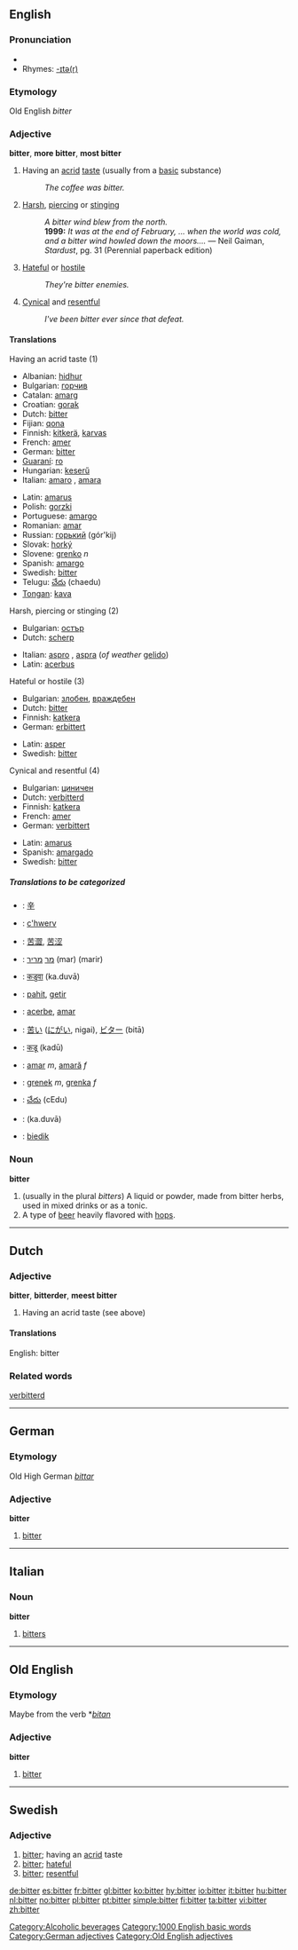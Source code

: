 ==English==

===Pronunciation===
*{{audio|en-us-bitter.ogg|Audio (US)}}
*Rhymes: [[Rhymes:English:-ɪtə(r)|-ɪtə(r)]]
===Etymology===
Old English ''bitter''
===Adjective===
'''bitter''', '''more bitter''', '''most bitter'''

# Having an [[acrid]] [[taste]] (usually from a [[base|basic]] substance)
#: ''The coffee was bitter.''
# [[harsh|Harsh]], [[piercing]] or [[stinging]]
#: ''A bitter wind blew from the north.''
#: '''1999:''' ''It was at the end of February, ... when the world was cold, and a bitter wind howled down the moors....'' &mdash; Neil Gaiman, ''Stardust'', pg. 31 (Perennial paperback edition)
# [[hateful|Hateful]] or [[hostile]]
#: ''They're bitter enemies.''
# [[cynical|Cynical]] and [[resentful]]
#: ''I've been bitter ever since that defeat.''

==== Translations ====
;Having an acrid taste (1)
{{top}}
*Albanian: [[hidhur]]
*Bulgarian: [[горчив]]
*Catalan: [[amarg]]
*Croatian: [[gorak]]
*Dutch: [[#Dutch|bitter]]
*Fijian: [[qona]]
*Finnish: [[kitkerä]], [[karvas]]
*French: [[amer]]
*German: [[#German|bitter]]
*[[Guaraní]]: [[ro#Guaraní|ro]]
*Hungarian: [[keserű]]
*Italian: [[amaro]] {{m}}, [[amara]] {{f}}
{{mid}}
*Latin: [[amarus]]
*Polish: [[gorzki]]
*Portuguese: [[amargo]]
*Romanian: [[amar]]
*Russian: [[горький]] (gór'kij)
*Slovak: [[horký]]
*Slovene: [[grenko]] ''n''
*Spanish: [[amargo]]
*Swedish: [[#Swedish|bitter]]
*Telugu: [[చేదు]] (chaedu)
*[[Tongan]]: [[kava]]
{{bottom}}

;Harsh, piercing or stinging (2)
{{top}}
*Bulgarian: [[остър]]
*Dutch: [[scherp]]
{{mid}}
*Italian: [[aspro]] {{m}}, [[aspra]] {{f}} (''of weather'' [[gelido]])
*Latin: [[acerbus]]
{{bottom}}

;Hateful or hostile (3)
{{top}}
*Bulgarian: [[злобен]], [[враждебен]]
*Dutch: [[#Dutch|bitter]]
*Finnish: [[katkera]]
*German: [[erbittert]]
{{mid}}
*Latin: [[asper]]
*Swedish: [[#Swedish|bitter]]
{{bottom}}

;Cynical and resentful (4)
{{top}}
*Bulgarian: [[циничен]]
*Dutch: [[verbitterd]]
*Finnish: [[katkera]]
*French: [[amer]]
*German: [[verbittert]]
{{mid}}
*Latin: [[amarus]]
*Spanish: [[amargado]]
*Swedish: [[#Swedish|bitter]]
{{bottom}}

=====Translations to be categorized=====
{{checktrans}}
{{top}}
*{{ttbc|CJKV Characters}}: [[辛]]
*{{ttbc|Breton}}: [[c'hwerv]]
*{{ttbc|Chinese}}: [[苦澀]], [[苦涩]]
*{{ttbc|Hebrew}}: [[מר]] [[מריר]] (mar) (marir)
*{{ttbc|Hindi}}: [[कडुवा]] (ka.duvā)
*{{ttbc|Indonesian}}: [[pahit]], [[getir]]
*{{ttbc|Interlingua}}: [[acerbe]], [[amar]]
{{mid}}
*{{ttbc|Japanese}}: [[苦い]] ([[にがい]], nigai), [[ビター]] (bitā)
*{{ttbc|Marathi}}: [[कडू]] (kadū)
*{{ttbc|Romanian}}: [[amar]] ''m'', [[amară]] ''f''
*{{ttbc|Slovene}}: [[grenek]] ''m'', [[grenka]] ''f''
*{{ttbc|Telugu}}: [[చేదు]] (cEdu)
*{{ttbc|Urdu}}: {{URchar|[[کڑوا]]}} (ka.duvā)
*{{ttbc|Volapük}}: [[biedik]]
{{bottom}}

=== Noun ===
'''bitter'''

# (usually in the plural ''bitters'') A liquid or powder, made from bitter herbs, used in mixed drinks or as a tonic.
# A type of [[beer]] heavily flavored with [[hops]].
[[Category:Alcoholic beverages]]

----

==Dutch==

=== Adjective ===
'''bitter''', '''bitterder''', '''meest bitter'''

# Having an acrid taste (see above)

====Translations====
English: bitter

===Related words===
[[verbitterd]]

[[Category:1000 English basic words]]

----

==German==
===Etymology===
Old High German ''[[bittar]]''
===Adjective===
'''bitter'''

# [[bitter]]

[[Category:German adjectives]]

----

==Italian==
===Noun===
'''bitter'''  {{m}} {{inv}}

# [[bitters]]

----

==Old English==
===Etymology===
Maybe from the verb *''[[bitan]]''
===Adjective===
'''bitter'''

# [[bitter]]

[[Category:Old English adjectives]]

----

==Swedish==
===Adjective===
{{sv-adj-reg|3=bittr}}

#[[#English|bitter]]; having an [[acrid]] taste
#[[#English|bitter]]; [[hateful]]
#[[#English|bitter]]; [[resentful]]

[[de:bitter]]
[[es:bitter]]
[[fr:bitter]]
[[gl:bitter]]
[[ko:bitter]]
[[hy:bitter]]
[[io:bitter]]
[[it:bitter]]
[[hu:bitter]]
[[nl:bitter]]
[[no:bitter]]
[[pl:bitter]]
[[pt:bitter]]
[[simple:bitter]]
[[fi:bitter]]
[[ta:bitter]]
[[vi:bitter]]
[[zh:bitter]]